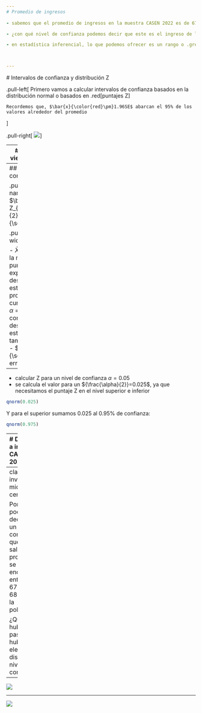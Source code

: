 ```yaml
---
# Promedio de ingresos
  
- sabemos que el promedio de ingresos en la muestra CASEN 2022 es de 677.747.

- ¿con qué nivel de confianza podemos decir que este es el ingreso de la población?

- en estadística inferencial, lo que podemos ofrecer es un rango o .green[intervalo] de ingresos, con un cierto .red[nivel de confianza] y probabilidad de .red[error]



---
```

 # Intervalos de confianza y distribución Z
  
 .pull-left[
    Primero vamos a calcular intervalos de confianza basados en la distribución normal o basados en .red[puntajes Z]
    
    Recordemos que, $\bar{x}{\color{red}\pm}1.96SE$ abarcan el 95% de los valores alrededor del promedio
  ]

.pull-right[
  ![](img/norm2.png)
]

---
# ¿De dónde viene ese 1.96?
  
- el valor de 1.96 viene justamente de un cálculo asociado a un $\alpha=0.05$
  
- un $\alpha=0.05$, que abarca el 95% de la distribución muestral, quiere decir que las colas de la curva quedan fuera, donde se encuentra el 5%
  
- para esto entonces necesitamos dividir este 5% en el 2,5% inferior y el 2,5% superior, y calcular el puntaje Z para cada uno

---
## Intervalos de confianza
  
.pull-left-narrow[
    ### $\bar{X}\pm Z_{\frac{\alpha}{2}}\frac{\sigma}{\sqrt{N}}$
  ]

.pull-right-wide[
  Donde
  
  - $\bar{X}$ promedio de la muestra
  - $Z$ = puntaje Z, expresado en desviaciones estándar del promedio en la curva normal
  - $\alpha$ = nivel de confianza
  - $\sigma$ = desviación estándar
  - $N$ = tamaño muestral
  - $\frac{\sigma}{\sqrt{N}}$= error estándar
]


---
  
  - calcular Z para un nivel de confianza $\alpha=0.05$ 
  - se calcula el valor para un ${\frac{\alpha}{2}}=0.025$, ya que necesitamos el puntaje Z en el nivel superior e inferior

```r
qnorm(0.025)
```
Y para el superior sumamos 0.025 al 0.95% de confianza:
  
  ```r
qnorm(0.975)
```

---
  # De vuelta a ingreso CASEN 2022
  
  .pull-left-narrow[
    ### $\bar{X}\pm Z_{\frac{\alpha}{2}}\frac{\sigma}{\sqrt{N}}$
    - $\bar{X}$ =  677.747
    - $Z$ = 1.96
    - $\alpha$ = 0.05
    - $\sigma$ = 645,027
    - $N$ = 58.240
    - $\frac{\sigma}{\sqrt{N}}$= SE (error estándar)
  ]


.pull-right-wide[
  ```r
  SE <- 645027/sqrt(58240)
  CI_inf <- 677747-(1.96*SE)
  CI_sup <- 677747+(1.96*SE)
  CI_inf;CI_sup
  ```
]

---
  class: inverse middle center

Por lo tanto, podemos decir con un 95% de confianza que el salario promedio se encuentra entre 672.508 y 682.985 en la población.

¿Qué hubiera pasado si hubiésemos elegido un distinto nivel de confianza?
  
  ---
  
  ![](img/z_confidence_interval.png)

---

![](img/z&t.png)

